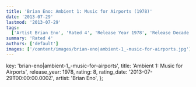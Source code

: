 ```yaml
---
title: 'Brian Eno: Ambient 1: Music for Airports (1978)'
date: '2013-07-29'
lastmod: '2013-07-29'
tags:
  ['Artist Brian Eno', 'Rated 4', 'Release Year 1978', 'Release Decade 1970']
summary: 'Rated 4'
authors: ['default']
images: ['/content/images/brian-eno|ambient-1_-music-for-airports.jpg']
---
```


  key: 'brian-eno|ambient-1_-music-for-airports',
  title: 'Ambient 1: Music for Airports',
  release_year: 1978,
  rating: 8,
  rating_date: '2013-07-29T00:00:00.000Z',
  artist: 'Brian Eno',
};

<MusicRating data={data} />
